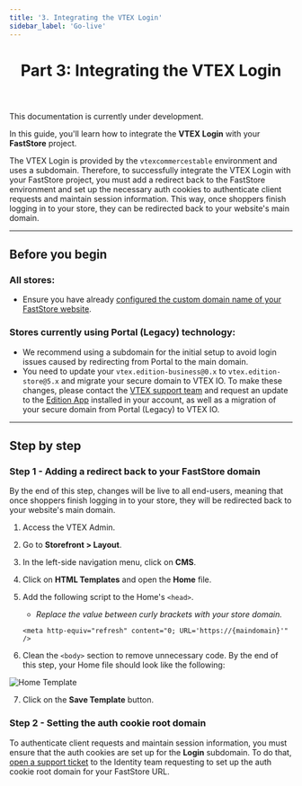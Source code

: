 ```yaml
---
title: '3. Integrating the VTEX Login'
sidebar_label: 'Go-live'
---
```



<header>

# Part 3: Integrating the VTEX Login

</header>

<Callout type="warning" emoji="⚠️">
This documentation is currently under development.
</Callout>

In this guide, you'll learn how to integrate the **VTEX Login** with your **FastStore** project.

The VTEX Login is provided by the `vtexcommercestable` environment and uses a subdomain. Therefore, to successfully integrate the VTEX Login with your FastStore project, you must add a redirect back to the FastStore environment and set up the necessary auth cookies to authenticate client requests and maintain session information. This way, once shoppers finish logging in to your store, they can be redirected back to your website's main domain.

---

## Before you begin

### All stores:

- Ensure you have already [configured the custom domain name of your FastStore website](/docs/go-live/2-configuring-external-dns).

### Stores currently using Portal (Legacy) technology:

- We recommend using a subdomain for the initial setup to avoid login issues caused by redirecting from Portal to the main domain.
- You need to update your `vtex.edition-business@0.x` to `vtex.edition-store@5.x` and migrate your secure domain to VTEX IO. To make these changes, please contact the [VTEX support team](https://help.vtex.com/support) and request an update to the [Edition App](https://developers.vtex.com/docs/guides/vtex-io-documentation-edition-app) installed in your account, as well as a migration of your secure domain from Portal (Legacy) to VTEX IO.



---

## Step by step

### Step 1 - Adding a redirect back to your FastStore domain

By the end of this step, changes will be live to all end-users, meaning that once shoppers finish logging in to your store, they will be redirected back to your website's main domain.

1. Access the VTEX Admin.
2. Go to **Storefront > Layout**.
3. In the left-side navigation menu, click on **CMS**.
4. Click on **HTML Templates** and open the **Home** file.
5. Add the following script to the Home's `<head>`.

   - _Replace the value between curly brackets with your store domain._

   ```xhtml
   <meta http-equiv="refresh" content="0; URL='https://{maindomain}'" />
   ```

6. Clean the `<body>` section to remove unnecessary code. By the end of this step, your Home file should look like the following:

![Home Template](https://vtexhelp.vtexassets.com/assets/docs/src/home-template___a12a67566b69529d2a3f19c98f135060.png)

7. Click on the **Save Template** button.

### Step 2 - Setting the auth cookie root domain

To authenticate client requests and maintain session information, you must ensure that the auth cookies are set up for the **Login** subdomain. To do that, [open a support ticket](https://help-tickets.vtex.com/smartlink/sso/login/zendesk) to the Identity team requesting to set up the auth cookie root domain for your FastStore URL.
